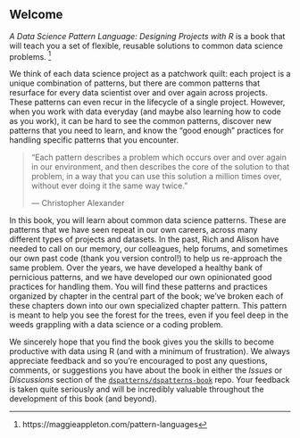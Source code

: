## Welcome {.unnumbered}

*A Data Science Pattern Language: Designing Projects with R* is a book that will teach you a set of flexible, reusable solutions to common data science problems. ^[https://maggieappleton.com/pattern-languages] 

We think of each data science project as a patchwork quilt: each project is a unique combination of patterns, but there are common patterns that resurface for every data scientist over and over again across projects. These patterns can even recur in the lifecycle of a single project. However, when you work with data everyday (and maybe also learning how to code as you work), it can be hard to see the common patterns, discover new patterns that you need to learn, and know the "good enough" practices for handling specific patterns that you encounter.

> "Each pattern describes a problem which occurs over and over again in our environment, and then describes the core of the solution to that problem, in a way that you can use this solution a million times over, without ever doing it the same way twice."
>
> — Christopher Alexander

In this book, you will learn about common data science patterns. These are patterns that we have seen repeat in our own careers, across many different types of projects and datasets. In the past, Rich and Alison have needed to call on our memory, our colleagues, help forums, and sometimes our own past code (thank you version control!) to help us re-approach the same problem. Over the years, we have developed a healthy bank of pernicious patterns, and we have developed our own opinionated good practices for handling them. You will find these patterns and practices organized by chapter in the central part of the book; we've broken each of these chapters down into our own specialized chapter pattern. This pattern is meant to help you see the forest for the trees, even if you feel deep in the weeds grappling with a data science or a coding problem.

We sincerely hope that you find the book gives you the skills to become productive with data using R (and with a minimum of frustration). We always appreciate feedback and so you're encouraged to post any questions, comments, or suggestions you have about the book in either the *Issues* or *Discussions* section of the [`dspatterns/dspatterns-book`](https://github.com/dspatterns/dspatterns-book) repo. Your feedback is taken quite seriously and will be incredibly valuable throughout the development of this book (and beyond).
